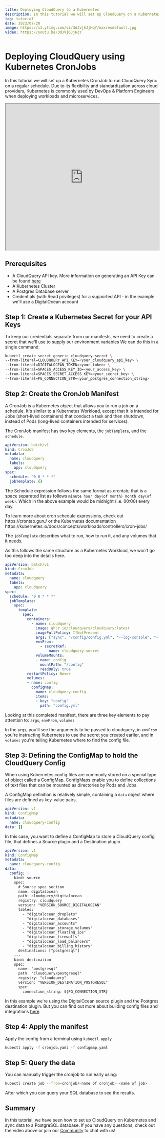 ```yaml
---
title: Deploying CloudQuery to a Kubernetes
description: In this tutorial we will set up CloudQuery on a Kubernetes as a CronJob.
tag: tutorial
date: 2023/07/20
image: https://i3.ytimg.com/vi/3dJVj6JjHqY/maxresdefault.jpg
video: https://youtu.be/3dJVj6JjHqY
---
```



# Deploying CloudQuery using Kubernetes CronJobs

In this tutorial we will set up a Kubernetes CronJob to run CloudQuery Sync on a regular schedule.
Due to its flexibility and standardization across cloud providers, Kubernetes is commonly used by DevOps & Platform Engineers when deploying workloads and microservices.

<iframe width="100%" height="480"
src="https://www.youtube.com/embed/3dJVj6JjHqY">
</iframe>

## Prerequisites

- A CloudQuery API key. More information on generating an API Key can be found [here](/docs/deployment/generate-api-key)
- A Kubernetes Cluster
- A Postgres Database server
- Credentials (with Read privileges) for a supported API - in the example we'll use a DigitalOcean account

## Step 1: Create a Kubernetes Secret for your API Keys

To keep our credentials separate from our manifests, we need to create a secret that we'll use to supply our environment variables
We can do this in a single command:

```bash copy
kubectl create secret generic cloudquery-secret \
--from-literal=CLOUDQUERY_API_KEY=<your_cloudquery_api_key> \
--from-literal=DIGITALOCEAN_TOKEN=<your_token> \
--from-literal=SPACES_ACCESS_KEY_ID=<your_access_key> \
--from-literal=SPACES_SECRET_ACCESS_KEY=<your_secret_key> \
--from-literal=PG_CONNECTION_STR=<your_postgres_connection_string>
```

## Step 2: Create the CronJob Manifest

A CronJob is a Kubernetes object that allows you to run a job on a schedule.
It's similar to a Kubernetes Workload, except that it is intended for Jobs (short-lived containers) that conduct a task and then shutdown, instead of Pods (long-lived containers intended for services).

The CronJob manifest has two key elements, the `jobTemplate`, and the `schedule`.

```yaml
apiVersion: batch/v1
kind: CronJob
metadata:
  name: cloudquery
  labels:
    app: cloudquery
spec:
  schedule: "0 0 * * *"
  jobTemplate: {}
```

The Schedule expression follows the same format as crontab; that is a space separated list as follows `minute hour day(of month) month day(of week)`.
Which in the above example would be midnight (i.e. 00:00) every day.

<Callout type="info">
To learn more about cron schedule expressions, check out https://crontab.guru/ or the Kubernetes documentation https://kubernetes.io/docs/concepts/workloads/controllers/cron-jobs/
</Callout>

The `jobTemplate` describes what to run, how to run it, and any volumes that it needs.

As this follows the same structure as a Kubernetes Workload, we won't go too deep into the details here.

```yaml copy
apiVersion: batch/v1
kind: CronJob
metadata:
  name: cloudquery
  labels:
    app: cloudquery
spec:
  schedule: "0 0 * * *"
  jobTemplate:
    spec:
      template:
        spec:
          containers:
            - name: cloudquery
              image: ghcr.io/cloudquery/cloudquery:latest
              imagePullPolicy: IfNotPresent
              args: ["sync", "/config/config.yml", "--log-console", "--log-format", "json"]
              envFrom:
                - secretRef:
                    name: cloudquery-secret
              volumeMounts:
              - name: config
                mountPath: "/config"
                readOnly: true
          restartPolicy: Never
          volumes:
          - name: config
            configMap:
              name: cloudquery-config
              items:
              - key: "config"
                path: "config.yml"
```

Looking at this completed manifest, there are three key elements to pay attention to: `args`, `envFrom`, `volumes`

In the `args`, you'll see the arguments to be passed to cloudquery, in `envFrom` you're instructing Kubernetes to use the secret you created earlier, and in `volumes` you're telling Kubernetes where to find the config file.

## Step 3: Defining the ConfigMap to hold the CloudQuery Config

When using Kubernetes config files are commonly stored on a special type of object called a ConfigMap.
ConfigMaps enable you to define collections of text files that can be mounted as directories by Pods and Jobs.

A ConfigMap definition is relatively simple, containing a `data` object where files are defined as key-value pairs.

```yaml
apiVersion: v1
kind: ConfigMap
metadata:
  name: cloudquery-config
data: {}
```

In this case, you want to define a ConfigMap to store a CloudQuery config file, that defines a Source plugin and a Destination plugin.

```yaml copy
apiVersion: v1
kind: ConfigMap
metadata:
  name: cloudquery-config
data:
  config: |
    kind: source
    spec:
      # Source spec section
      name: digitalocean
      path: cloudquery/digitalocean
      registry: cloudquery
      version: "VERSION_SOURCE_DIGITALOCEAN"
      tables:
        - "digitalocean_droplets"
        - "digitalocean_databases"
        - "digitalocean_accounts"
        - "digitalocean_storage_volumes"
        - "digitalocean_floating_ips"
        - "digitalocean_firewalls"
        - "digitalocean_load_balancers"
        - "digitalocean_billing_history"
      destinations: ["postgresql"]
    ---
    kind: destination
    spec:
      name: "postgresql"
      path: "cloudquery/postgresql"
      registry: "cloudquery"
      version: "VERSION_DESTINATION_POSTGRESQL"
      spec:
        connection_string: ${PG_CONNECTION_STR}
```

In this example we're using the DigitalOcean source plugin and the Postgres destination plugin. But you can find out more about building config files and integrations [here](/integrations).

## Step 4: Apply the manifest

Apply the config from a terminal using `kubectl apply`

```bash copy
kubectl apply -f cronjob.yaml -f configmap.yaml
```

## Step 5: Query the data

You can manually trigger the cronjob to run early using:

```bash copy
kubectl create job --from=cronjob/<name of cronjob> <name of job>
```

After which you can query your SQL database to see the results.

## Summary

In this tutorial, we have seen how to set up CloudQuery on Kubernetes and sync data to a PostgreSQL database. If you have any questions, check out the video above or join our [Community](https://community.cloudquery.io) to chat with us!

